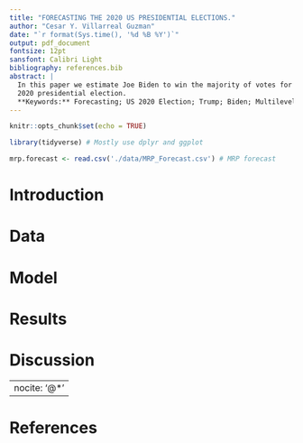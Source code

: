 ```yaml
---
title: "FORECASTING THE 2020 US PRESIDENTIAL ELECTIONS."
author: "Cesar Y. Villarreal Guzman"
date: "`r format(Sys.time(), '%d %B %Y')`"
output: pdf_document
fontsize: 12pt
sansfont: Calibri Light
bibliography: references.bib
abstract: |
  In this paper we estimate Joe Biden to win the majority of votes for the 
  2020 presidential election.
  **Keywords:** Forecasting; US 2020 Election; Trump; Biden; Multilevel Regression with Post-Stratification
---
```


```r
knitr::opts_chunk$set(echo = TRUE)

library(tidyverse) # Mostly use dplyr and ggplot

mrp.forecast <- read.csv('./data/MRP_Forecast.csv') # MRP forecast
```

# Introduction



# Data

# Model

# Results

# Discussion

\pagebreak

---
nocite: '@*'
---

# References